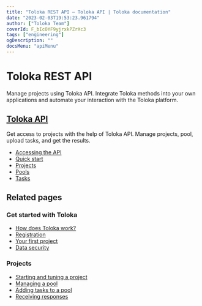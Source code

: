 ```yaml
---
title: "Toloka REST API — Toloka API | Toloka documentation"
date: "2023-02-03T19:53:23.961794"
author: ["Toloka Team"]
coverId: F_bIcOYF9yjrxkPZrXc3
tags: ["engineering"]
ogDescription: ""
docsMenu: "apiMenu"
---
```



# Toloka REST API

Manage projects using Toloka API. Integrate Toloka methods into your own applications and automate your interaction with the Toloka platform.

## [Toloka API](/docs-new/api/index)

Get access to projects with the help of Toloka API. Manage projects, pool, upload tasks, and get the results.

- [Accessing the API](/docs-new/api/access)
- [Quick start](/docs-new/api/quickstart)
- [Projects](/docs-new/api/project)
- [Pools](/docs-new/api/pool)
- [Tasks](/docs-new/api/upload-tasks)

## Related pages

### Get started with Toloka

- [How does Toloka work?](https://toloka.ai/en/docs/guide/concepts/overview)
- [Registration](https://toloka.ai/en/docs/guide/concepts/access)
- [Your first project](https://toloka.ai/en/docs/guide/concepts/first-project)
- [Data security](https://toloka.ai/en/docs/guide/concepts/data-security)

### Projects

- [Starting and tuning a project](https://toloka.ai/en/docs/guide/concepts/main-steps)
- [Managing a pool](https://toloka.ai/en/docs/guide/concepts/pool-main)
- [Adding tasks to a pool](https://toloka.ai/en/docs/guide/concepts/pool)
- [Receiving responses](https://toloka.ai/en/docs/guide/concepts/result-of-eval)

<GlobalCommunity/>

<SocialMedia/>
